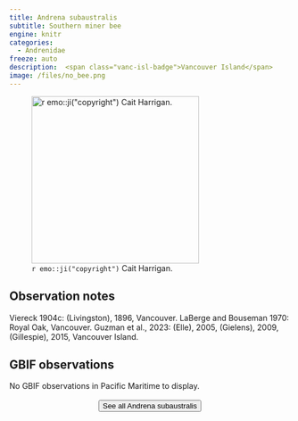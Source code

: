 ```yaml
---
title: Andrena subaustralis
subtitle: Southern miner bee
engine: knitr
categories:
  - Andrenidae
freeze: auto
description:  <span class="vanc-isl-badge">Vancouver Island</span>
image: /files/no_bee.png
---
```

![`r emo::ji("copyright")` Cait Harrigan.](/files/no_bee.png){height=300}

## Observation notes  
Viereck 1904c: (Livingston), 1896, <span class="hl-place-name">Vancouver</span>. LaBerge and Bouseman 1970: <span class="hl-place-name">Royal Oak</span>, <span class="hl-place-name">Vancouver</span>. Guzman et al., 2023: (Elle), 2005, (Gielens), 2009, (Gillespie), 2015, <span class="hl-place-name"><span class="hl-place-name"><span class="hl-place-name">Vancouver</span> Is</span>land</span>.

## GBIF observations  
No GBIF observations in Pacific Maritime to display.
<br><br>
<center>


<a href="NA"><button type="button" class="btn btn-secondary">See all Andrena subaustralis <i class="fa-solid fa-arrow-up-right-from-square"></i> </button></a>
</center>
